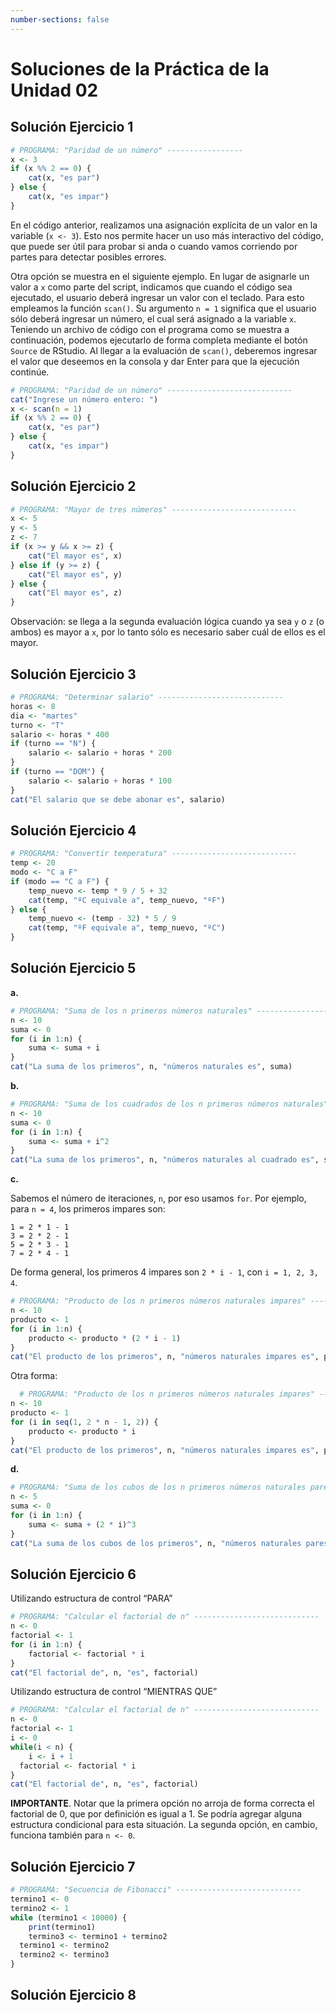 ```yaml
---
number-sections: false
---
```


```{=latex}
\thispagestyle{primerapagina}
```

# Soluciones de la Práctica de la Unidad 02

## Solución Ejercicio 1

```r
# PROGRAMA: "Paridad de un número" -----------------
x <- 3
if (x %% 2 == 0) {
	cat(x, "es par")
} else {
	cat(x, "es impar")
}
```

En el código anterior, realizamos una asignación explícita de un valor en la variable (`x <- 3`). Esto nos permite hacer un uso más interactivo del código, que puede ser útil para probar si anda o cuando vamos corriendo por partes para detectar posibles errores. 

Otra opción se muestra en el siguiente ejemplo. En lugar de asignarle un valor a `x` como parte del script, indicamos que cuando el código sea ejecutado, el usuario deberá ingresar un valor con el teclado. Para esto empleamos la función `scan()`. Su argumento `n = 1` significa que el usuario sólo deberá ingresar un número, el cual será asignado a la variable `x`. Teniendo un archivo de código con el programa como se muestra a continuación, podemos ejecutarlo de forma completa mediante el botón `Source` de RStudio. Al llegar a la evaluación de `scan()`, deberemos ingresar el valor que deseemos en la consola y dar Enter para que la ejecución continúe.

```r
# PROGRAMA: "Paridad de un número" ----------------------------
cat("Ingrese un número entero: ")
x <- scan(n = 1)
if (x %% 2 == 0) {
	cat(x, "es par")
} else {
	cat(x, "es impar")
}
```


## Solución Ejercicio 2


```r
# PROGRAMA: "Mayor de tres números" ----------------------------
x <- 5
y <- 5
z <- 7
if (x >= y && x >= z) {
	cat("El mayor es", x)
} else if (y >= z) {
	cat("El mayor es", y)
} else {
	cat("El mayor es", z)
}
```

Observación: se llega a la segunda evaluación lógica cuando ya sea `y` o `z` (o ambos) es mayor a `x`, por lo tanto sólo es necesario saber cuál de ellos es el mayor.


## Solución Ejercicio 3


```r
# PROGRAMA: "Determinar salario" ----------------------------
horas <- 8
dia <- "martes"
turno <- "T"
salario <- horas * 400
if (turno == "N") {
	salario <- salario + horas * 200
}
if (turno == "DOM") {
	salario <- salario + horas * 100
}
cat("El salario que se debe abonar es", salario)
```


## Solución Ejercicio 4


```r
# PROGRAMA: "Convertir temperatura" ----------------------------
temp <- 20
modo <- "C a F"
if (modo == "C a F") {
	temp_nuevo <- temp * 9 / 5 + 32
	cat(temp, "ºC equivale a", temp_nuevo, "ºF")
} else {
	temp_nuevo <- (temp - 32) * 5 / 9
	cat(temp, "ºF equivale a", temp_nuevo, "ºC")
}
```


## Solución Ejercicio 5

**a.** 

```r
# PROGRAMA: "Suma de los n primeros números naturales" ---------------------
n <- 10
suma <- 0
for (i in 1:n) {
	suma <- suma + i
}
cat("La suma de los primeros", n, "números naturales es", suma)
```

**b.** 

```r
# PROGRAMA: "Suma de los cuadrados de los n primeros números naturales" -----
n <- 10
suma <- 0
for (i in 1:n) {
	suma <- suma + i^2
}
cat("La suma de los primeros", n, "números naturales al cuadrado es", suma)
```

**c.** 

Sabemos el número de iteraciones, `n`, por eso usamos `for`. Por ejemplo, para `n = 4`, los primeros impares son:
  
```
1 = 2 * 1 - 1
3 = 2 * 2 - 1
5 = 2 * 3 - 1
7 = 2 * 4 - 1
```

De forma general, los primeros 4 impares son `2 * i - 1`, con `i = 1, 2, 3, 4`.
  
```r
# PROGRAMA: "Producto de los n primeros números naturales impares" ----------
n <- 10
producto <- 1
for (i in 1:n) {
	producto <- producto * (2 * i - 1)
}
cat("El producto de los primeros", n, "números naturales impares es", producto)
```

Otra forma:

```r
  # PROGRAMA: "Producto de los n primeros números naturales impares" ----------
n <- 10
producto <- 1
for (i in seq(1, 2 * n - 1, 2)) {
	producto <- producto * i
}
cat("El producto de los primeros", n, "números naturales impares es", producto)
```

**d.** 

```r
# PROGRAMA: "Suma de los cubos de los n primeros números naturales pares"
n <- 5
suma <- 0
for (i in 1:n) {
	suma <- suma + (2 * i)^3
}
cat("La suma de los cubos de los primeros", n, "números naturales pares es", suma)
```


## Solución Ejercicio 6

Utilizando estructura de control "PARA" 

```r
# PROGRAMA: "Calcular el factorial de n" ----------------------------
n <- 0
factorial <- 1
for (i in 1:n) {
	factorial <- factorial * i
}
cat("El factorial de", n, "es", factorial)
```

Utilizando estructura de control "MIENTRAS QUE" 

```r
# PROGRAMA: "Calcular el factorial de n" ----------------------------
n <- 0
factorial <- 1
i <- 0
while(i < n) {
	i <- i + 1
  factorial <- factorial * i
}
cat("El factorial de", n, "es", factorial)
```

**IMPORTANTE**. Notar que la primera opción no arroja de forma correcta el factorial de 0, que por definición es igual a 1. Se podría agregar alguna estructura condicional para esta situación. La segunda opción, en cambio, funciona también para `n <- 0`.

## Solución Ejercicio 7

```r
# PROGRAMA: "Secuencia de Fibonacci" ----------------------------
termino1 <- 0
termino2 <- 1
while (termino1 < 10000) {
	print(termino1)
	termino3 <- termino1 + termino2
  termino1 <- termino2
  termino2 <- termino3
}
```


<!-- ## Solución Ejercicio 8 -->

<!-- **Intentos ilimitados** -->

<!-- Para la codificación en R de este problema, usamos nuevamente la sentencia `scan()` mencionada en el Problema 1. En esta oportunidad, debemos incorpar el argumento `what = ` seguido por comillas vacías para indicar que el valor que será leído es de tipo caracter (la contraseña). También usamos el argumento `quiet = TRUE` para que no se imprima el mensaje que sale por defecto al hacer la lectura del número (`Read 1 item`). Para apreciar el funcionamiento, estas líneas de código deben estar guardadas en un script que sólo contenga a a este programa y debe ser ejecutado haciendo clic en el botón `Source` de RStudio. -->

<!-- ```{r, eval=FALSE} -->
<!-- # PROGRAMA: "Verificación de contraseña. Intentos ilimitados" -------------- -->
<!-- cat("Ingrese la contraseña") -->
<!-- contraseña <- scan(n = 1, what = "", quiet = TRUE) -->
<!-- while (contraseña != "amoestadistica") { -->
<!-- 	cat("Contraseña incorrecta. Ingrésela nuevamente") -->
<!-- 	contraseña <- scan(n = 1, what = "", quiet = TRUE) -->
<!-- } -->
<!-- cat("¡Contraseña correcta! Puede continuar con sus estudios.") -->
<!-- ``` -->

<!-- **Cinco intentos** -->

<!-- ```{r, eval=FALSE} -->
<!-- # PROGRAMA: "Verificación de contraseña. Cinco intentos" -------------- -->
<!-- cat("Ingrese la contraseña") -->
<!-- contraseña <- scan(n = 1, what = "", quiet = TRUE) -->
<!-- intentos <- 1 -->
<!-- while (contraseña != "amoestadistica" && intentos < 5) { -->
<!--   cat("Contraseña incorrecta. Ingrésela nuevamente") -->
<!--   contraseña <- scan(n = 1, what = "", quiet = TRUE) -->
<!--   intentos <- intentos + 1 -->
<!-- } -->
<!-- if (contraseña == "amoestadistica") { -->
<!--   cat("¡Contraseña correcta! Puede continuar con sus estudios.")   -->
<!-- } else { -->
<!--   cat("Ha utilizado los 5 intentos permitidos. Usuario bloqueado.") -->
<!-- } -->
<!-- ``` -->

<!-- Podemos aprovechar este problema para probar el uso de la línea de comando de Windows. Recomendamos que sigan los pasos vistos en clase y detallados en la guía de estudio para correr este programa desde una terminal. Además, pueden proponer cualquier agregado que se les ocurra. Por ejemplo, el siguiente programa pone un cartel al principio y va anunciando la cantidad de intentos remanentes. Si se guarda este código en una archivo llamado `contraseña.R`, debe ser ejecutado en la terminal con `Rscript contraseña.R`. -->


<!-- ```{r, eval=FALSE} -->
<!-- cat( -->
<!-- "========================================================================== -->
<!--                   BIENVENIDO AL SISTEMA DE GESTIÓN -->
<!-- ========================================================================== -->

<!-- Ingrese la contraseña: " -->
<!-- ) -->

<!-- contraseña <- scan(n = 1, what = "", quiet = TRUE) -->
<!-- intentos <- 1 -->
<!-- while (contraseña != "amoestadistica" && intentos < 5) { -->
<!--   cat("\nContraseña incorrecta. Le quedan", 5-intentos, "intentos. Ingrésela nuevamente: ") -->
<!--   contraseña <- scan(n = 1, what = "", quiet = TRUE) -->
<!--   intentos <- intentos + 1 -->
<!-- } -->
<!-- if (contraseña == "amoestadistica") { -->
<!--   cat("\n¡Contraseña correcta! Puede continuar con sus estudios.\n\n")   -->
<!-- } else { -->
<!--   cat("\nHa utilizado los 5 intentos permitidos. Usuario bloqueado.\n\n") -->
<!-- } -->
<!-- ``` -->

<!-- ![](../imagenes/practica_unidad_2/terminal.png){width="75%" fig-align="center"} -->


## Solución Ejercicio 8

